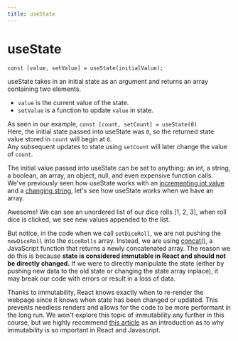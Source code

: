 ```yaml
---
title: useState
---
```



# useState

`const [value, setValue] = useState(initialValue);`

useState takes in an initial state as an argument and returns an array containing two elements.  
- `value` is the current value of the state. 
- `setValue` is a function to update `value` in state. 

As seen in our example, 
`const [count, setCount] = useState(0)`  
Here, the initial state passed into useState was `0`, so the returned state value stored in `count` will begin at `0`.  
Any subsequent updates to state using `setCount` will later change the value of `count`. 

The initial value passed into useState can be set to anything: an int, a string, a boolean, an array, an object, null, and even expensive function calls.  
We've previously seen how useState works with an [incrementing int value](/react/events) and a [changing string](/react/user_input), let's see how useState works when we have an array.

<Example code={useStateArray} />

Awesome! We can see an unordered list of our dice rolls [1, 2, 3], when roll dice is clicked, we see new values appended to the list. 

But notice, in the code when we call `setDiceRoll`, we are not pushing the `newDiceRoll` into the `diceRolls` array. Instead, we are using [concat()](https://developer.mozilla.org/en-US/docs/Web/JavaScript/Reference/Global_Objects/Array/concat), a JavaScript function that returns a newly concatenated array.
The reason we do this is because **state is considered immutable in React and should not be directly changed.** If we were to directly manipulate the state (either by pushing new data to the old state or changing the state array inplace), it may break our code with errors or result in a loss of data.  

Thanks to immutability, React knows exactly when to re-render the webpage since it knows when state has been changed or updated. This prevents needless renders and allows for the code to be more performant in the long run. 
We won't explore this topic of immutability any further in this course, but we highly recommend [this article](https://jlongster.com/Using-Immutable-Data-Structures-in-JavaScript#Immutable.js) as an introduction as to why immutability is so important in React and Javascript.